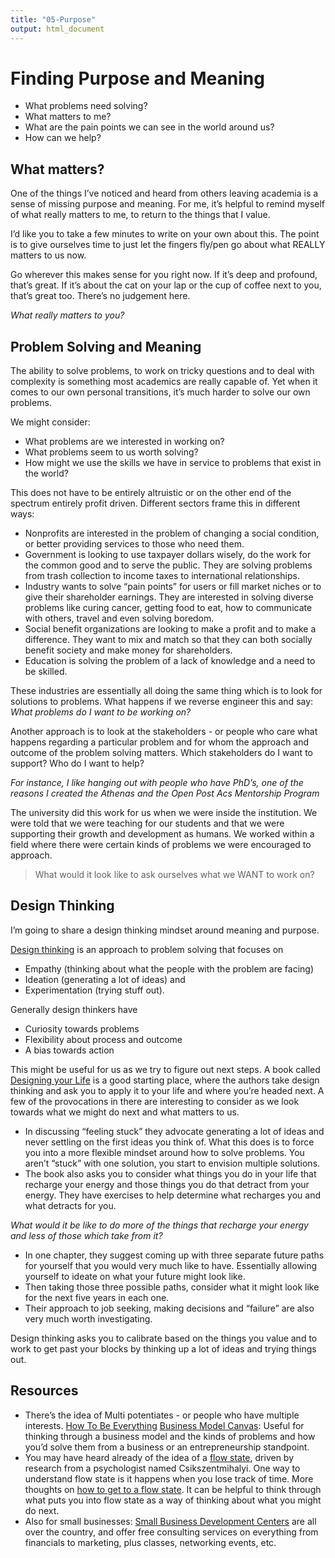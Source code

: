 ```yaml
---
title: "05-Purpose"
output: html_document
---
```


# Finding Purpose and Meaning

- What problems need solving? 
- What matters to me?
- What are the pain points we can see in the world around us?
- How can we help? 


## What matters? {-}

One of the things I've noticed and heard from others leaving academia is a sense of missing purpose and meaning. For me, it's helpful to remind myself of what really matters to me, to return to the things that I value. 

I'd like you to take a few minutes to write on your own about this. The point is to give ourselves time to just let the fingers fly/pen go about what REALLY matters to us now. 

Go wherever this makes sense for you right now. If it's deep and profound, that's great. If it's about the cat on your lap or the cup of coffee next to you, that's great too. There's no judgement here. 

*What really matters to you?*  

## Problem Solving and Meaning {-}
The ability to solve problems, to work on tricky questions and to deal with complexity is something most academics are really capable of. Yet when it comes to our own personal transitions, it's much harder to solve our own problems. 

We might consider:  

- What problems are we interested in working on? 
- What problems seem to us worth solving? 
- How might we use the skills we have in service to problems that exist in the world? 

This does not have to be entirely altruistic or on the other end of the spectrum entirely profit driven. Different sectors frame this in different ways:

- Nonprofits are interested in the problem of changing a social condition, or better providing services to those who need them. 
- Government is looking to use taxpayer dollars wisely, do the work for the common good and to serve the public. They are solving problems from trash collection to income taxes to international relationships. 
- Industry wants to solve "pain points" for users or fill market niches or to give their shareholder earnings. They are interested in solving diverse problems like curing cancer, getting food to eat, how to communicate with others, travel and even solving boredom. 
- Social benefit organizations are looking to make a profit and to make a difference. They want to mix and match so that they can both socially benefit society and make money for shareholders. 
- Education is solving the problem of a lack of knowledge and a need to be skilled. 

These industries are essentially all doing the same thing which is to look for solutions to problems. What happens if we reverse engineer this and say: *What problems do I want to be working on?*

Another approach is to look at the stakeholders - or people who care what happens regarding a particular problem and for whom the approach and outcome of the problem solving matters.  Which stakeholders do I want to support? Who do I want to help? 

*For instance, I like hanging out with people who have PhD's, one of the reasons I created the Athenas and the Open Post Acs Mentorship Program* 

The university did this work for us when we were inside the institution. We were told that we were teaching for our students and that we were supporting their growth and development as humans. We worked within a field where there were certain kinds of problems we were encouraged to approach. 

> What would it look like to ask ourselves what we WANT to work on?

## Design Thinking {-}
I'm going to share a design thinking mindset around meaning and purpose. 

[Design thinking](https://www.ideou.com/blogs/inspiration/what-is-design-thinking) is an approach to problem solving that focuses on 

- Empathy (thinking about what the people with the problem are facing) 
- Ideation (generating a lot of ideas) and 
- Experimentation (trying stuff out). 

Generally design thinkers have 

- Curiosity towards problems
- Flexibility about process and outcome
- A bias towards action


This might be useful for us as we try to figure out next steps. A book called [Designing your Life](http://designingyour.life/) is a good starting place, where the authors take design thinking and ask you to apply it to your life and where you're headed next. A few of the provocations in there are interesting to consider as we look towards what we might do next and what matters to us. 

- In discussing "feeling stuck" they advocate generating a lot of ideas and never settling on the first ideas you think of. What this does is to force you into a more flexible mindset around how to solve problems. You aren't "stuck" with one solution, you start to envision multiple solutions. 
- The book also asks you to consider what things you do in your life that recharge your energy and those things you do that detract from your energy. They have exercises to help determine what recharges you and what detracts for you.  

*What would it be like to do more of the things that recharge your energy and less of those which take from it? *

- In one chapter, they suggest coming up with three separate future paths for yourself that you would very much like to have. Essentially allowing yourself to ideate on what your future might look like. 
- Then taking those three possible paths, consider what it might look like for the next five years in each one. 
- Their approach to job seeking, making decisions and "failure" are also very much worth investigating. 

Design thinking asks you to calibrate based on the things you value and to work to get past your blocks by thinking up a lot of ideas and trying things out. 



## Resources {-}

- There's the idea of Multi potentiates - or people who have multiple interests. [How To Be Everything](http://howtobeeverything.com/)
[Business Model Canvas](https://www.businessmodelsinc.com/about-bmi/books/business-model-generation/): Useful for thinking through a business model and the kinds of problems and how you'd solve them from a business or an entrepreneurship standpoint. 
- You may have heard already of the idea of a [flow state](https://www.psychologytoday.com/us/articles/199707/finding-flow), driven by research from a psychologist named Csikszentmihalyi. One way to understand flow state is it happens when you lose track of time. More thoughts on [how to get to a flow state](https://zenhabits.net/guide-to-achieving-flow-and-happiness-in-your-work/). It can be helpful to think through what puts you into flow state as a way of thinking about what you might do next.  
- Also for small businesses: [Small Business Development Centers](https://www.sba.gov/local-assistance/find/?type=Small%20Business%20Development%20Center&pageNumber=1) are all over the country, and offer free consulting services on everything from financials to marketing, plus classes, networking events, etc. 

